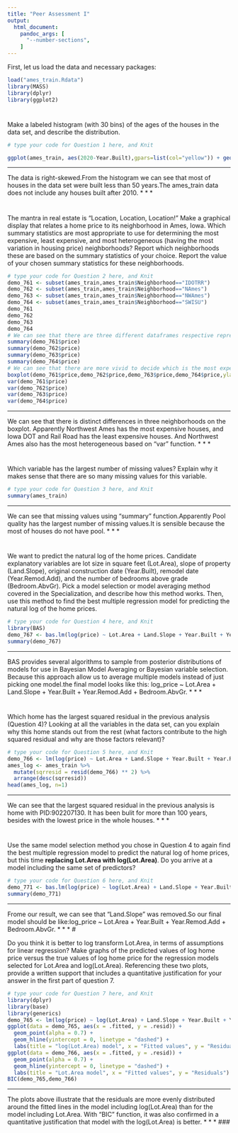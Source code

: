 ```yaml
---
title: "Peer Assessment I"
output:
  html_document: 
    pandoc_args: [
      "--number-sections",
    ]
---
```



First, let us load the data and necessary packages:

```r
load("ames_train.Rdata")
library(MASS)
library(dplyr)
library(ggplot2)
```

#
Make a labeled histogram (with 30 bins) of the ages of the houses in the data set, and describe the distribution.


```r
# type your code for Question 1 here, and Knit

ggplot(ames_train, aes(2020-Year.Built),gpars=list(col="yellow")) + geom_histogram(bins=30,col="yellow") + xlab("Age of House") + ylab("Number of Houses") 
```


* * *
The data is right-skewed.From the histogram we can see that most of houses in the data set were built less than 50 years.The ames_train data does not include any houses built after 2010. 
* * *


#
The mantra in real estate is "Location, Location, Location!" Make a graphical display that relates a home price to its neighborhood in Ames, Iowa. Which summary statistics are most appropriate to use for determining the most expensive, least expensive, and most heterogeneous (having the most variation in housing price) neighborhoods? Report which neighborhoods these are based on the summary statistics of your choice. Report the value of your chosen summary statistics for these neighborhoods.


```r
# type your code for Question 2 here, and Knit
demo_761 <- subset(ames_train,ames_train$Neighborhood=="IDOTRR")
demo_762 <- subset(ames_train,ames_train$Neighborhood=="NAmes")
demo_763 <- subset(ames_train,ames_train$Neighborhood=="NWAmes")
demo_764 <- subset(ames_train,ames_train$Neighborhood=="SWISU")
demo_761
demo_762
demo_763
demo_764
# We can see that there are three different dataframes respective represent "Iowa DOT and Rail Road","North Ames","Northwest Ames"
summary(demo_761$price)
summary(demo_762$price)
summary(demo_763$price)
summary(demo_764$price)
# We can see that there are more vivid to decide which is the most expensive or the least expensive neighborhood in the boxplot.
boxplot(demo_761$price,demo_762$price,demo_763$price,demo_764$price,ylab= "Price",xlab = "IDOTRR | NAmes | NWAmes | SWISU ")
var(demo_761$price)
var(demo_762$price)
var(demo_763$price)
var(demo_764$price)
```


* * *
We can see that there is distinct differences in three neighborhoods on the boxplot. Apparently Northwest Ames has the most expensive houses, and Iowa DOT and Rail Road has the least expensive houses.
And Northwest Ames also has the most heterogeneous based on "var" function.
* * *

# 

Which variable has the largest number of missing values? Explain why it makes sense that there are so many missing values for this variable.

```r
# type your code for Question 3 here, and Knit
summary(ames_train)
```


* * *
We can see that missing values using "summary" function.Apparently Pool quality has the largest number of missing values.It is sensible because the most of houses do not have pool.
* * *

#
We want to predict the natural log of the home prices. Candidate explanatory variables are lot size in square feet (Lot.Area), slope of property (Land.Slope), original construction date (Year.Built), remodel date (Year.Remod.Add), and the number of bedrooms above grade (Bedroom.AbvGr). Pick a model selection or model averaging method covered in the Specialization, and describe how this method works. Then, use this method to find the best multiple regression model for predicting the natural log of the home prices.


```r
# type your code for Question 4 here, and Knit
library(BAS)
demo_767 <- bas.lm(log(price) ~ Lot.Area + Land.Slope + Year.Built + Year.Remod.Add + Bedroom.AbvGr, data = ames_train, prior = "BIC", modelprior = uniform())
summary(demo_767)
```

* * *
BAS provides several algorithms to sample from posterior distributions of models for use in Bayesian Model Averaging or Bayesian variable selection. Because this approach allow us to average multiple models instead of just picking one model.the final model looks like this: log_price ~ Lot.Area + Land.Slope + Year.Built + Year.Remod.Add + Bedroom.AbvGr.
* * *

#

Which home has the largest squared residual in the previous analysis (Question 4)? Looking at all the variables in the data set, can you explain why this home stands out from the rest (what factors contribute to the high squared residual and why are those factors relevant)?

```r
# type your code for Question 5 here, and Knit
demo_766 <- lm(log(price) ~ Lot.Area + Land.Slope + Year.Built + Year.Remod.Add + Bedroom.AbvGr, data = ames_train)
ames_log <- ames_train %>%
  mutate(sqrresid = resid(demo_766) ** 2) %>%
  arrange(desc(sqrresid))
head(ames_log, n=1)
```

* * *
We can see that the largest squared residual in the previous analysis is home with PID:902207130.
It has been bulit for more than 100 years, besides with the lowest price in the whole houses.
* * *

#

Use the same model selection method you chose in Question 4 to again find the best multiple regression model to predict the natural log of home prices, but this time **replacing Lot.Area with log(Lot.Area)**. Do you arrive at a model including the same set of predictors?


```r
# type your code for Question 6 here, and Knit
demo_771 <- bas.lm(log(price) ~ log(Lot.Area) + Land.Slope + Year.Built + Year.Remod.Add + Bedroom.AbvGr, data = ames_train, prior = "BIC", modelprior = uniform())
summary(demo_771)
```

* * *
Frome our result, we can see that "Land.Slope" was removed.So our final model should be like:log_price ~ Lot.Area  + Year.Built + Year.Remod.Add + Bedroom.AbvGr.
* * *
#

Do you think it is better to log transform Lot.Area, in terms of assumptions for linear regression? Make graphs of the predicted values of log home price versus the true values of log home price for the regression models selected for Lot.Area and log(Lot.Area). Referencing these two plots, provide a written support that includes a quantitative justification for your answer in the first part of question 7.

```r
# type your code for Question 7 here, and Knit
library(dplyr)
library(base)
library(generics)
demo_765 <- lm(log(price) ~ log(Lot.Area) + Land.Slope + Year.Built + Year.Remod.Add + Bedroom.AbvGr, data = ames_train)
ggplot(data = demo_765, aes(x = .fitted, y = .resid)) +
  geom_point(alpha = 0.7) +
  geom_hline(yintercept = 0, linetype = "dashed") +
  labs(title = "log(Lot.Area) model", x = "Fitted values", y = "Residuals")
ggplot(data = demo_766, aes(x = .fitted, y = .resid)) +
  geom_point(alpha = 0.7) +
  geom_hline(yintercept = 0, linetype = "dashed") +
  labs(title = "Lot.Area model", x = "Fitted values", y = "Residuals")
BIC(demo_765,demo_766)
```

* * *
The plots above illustrate that the residuals are more evenly distributed around the fitted lines in the model including log(Lot.Area) than for the model including Lot.Area.
With "BIC" function, it was also confirmed in a quantitative justification that model with the log(Lot.Area) is better. 
* * *
###